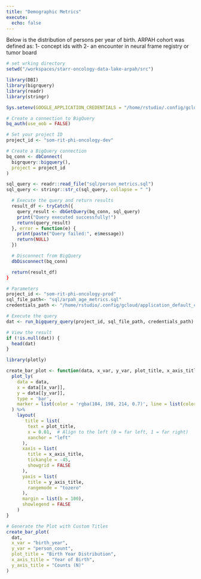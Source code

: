 ```yaml
---
title: "Demographic Metrics"
execute:
  echo: false
---
```


Below is the distribution of persons per year of birth. ARPAH cohort was defined as:
1- concept ids with
2- an encounter in neural frame registry or tumor board
```r
# set wrking directory
setwd("/workspaces/starr-oncology-data-lake-arpah/src")
```

```r
library(DBI)
library(bigrquery)
library(readr)
library(stringr)

Sys.setenv(GOOGLE_APPLICATION_CREDENTIALS = "/home/rstudio/.config/gcloud/application_default_credentials.json")

# Create a connection to BigQuery
bq_auth(use_oob = FALSE)

# Set your project ID
project_id <- "som-rit-phi-oncology-dev"

# Create a BigQuery connection
bq_conn <- dbConnect(
  bigrquery::bigquery(),
  project = project_id
)

sql_query <- readr::read_file("sql/person_metrics.sql")
sql_query <- stringr::str_c(sql_query, collapse = " ")

  # Execute the query and return results
  result_df <- tryCatch({
    query_result <- dbGetQuery(bq_conn, sql_query)
    print("Query executed successfully!")
    return(query_result)
  }, error = function(e) {
    print(paste("Query failed:", e$message))
    return(NULL)
  })

  # Disconnect from BigQuery
  dbDisconnect(bq_conn)

  return(result_df)
}
```
```r
# Parameters
project_id <- "som-rit-phi-oncology-prod"
sql_file_path<- "sql/arpah_age_metrics.sql"
credentials_path <- "/home/rstudio/.config/gcloud/application_default_credentials.json"

# Execute the query
dat <- run_bigquery_query(project_id, sql_file_path, credentials_path)

# View the result
if (!is.null(dat)) {
  head(dat)
}
```

```r
library(plotly)

create_bar_plot <- function(data, x_var, y_var, plot_title, x_axis_title, y_axis_title) {
  plot_ly(
    data = data,
    x = data[[x_var]],
    y = data[[y_var]],
    type = 'bar',
    marker = list(color = 'rgba(104, 198, 214, 0.7)', line = list(color = 'rgb(100, 173, 237)', width = 1.5))
  ) %>%
    layout(
       title = list(
        text = plot_title,
        x = 0.01,  # Align to the left (0 = far left, 1 = far right)
        xanchor = "left"
      ),
      xaxis = list(
        title = x_axis_title,
        tickangle = -45,
        showgrid = FALSE
      ),
      yaxis = list(
        title = y_axis_title,
        rangemode = "tozero"
      ),
      margin = list(b = 100),
      showlegend = FALSE
    )
}

```
```r
# Generate the Plot with Custom Titles
create_bar_plot(
  dat,
  x_var = "birth_year",
  y_var = "person_count",
  plot_title = "Birth Year Distribution",
  x_axis_title = "Year of Birth",
  y_axis_title = "Counts (N)"
)
```

